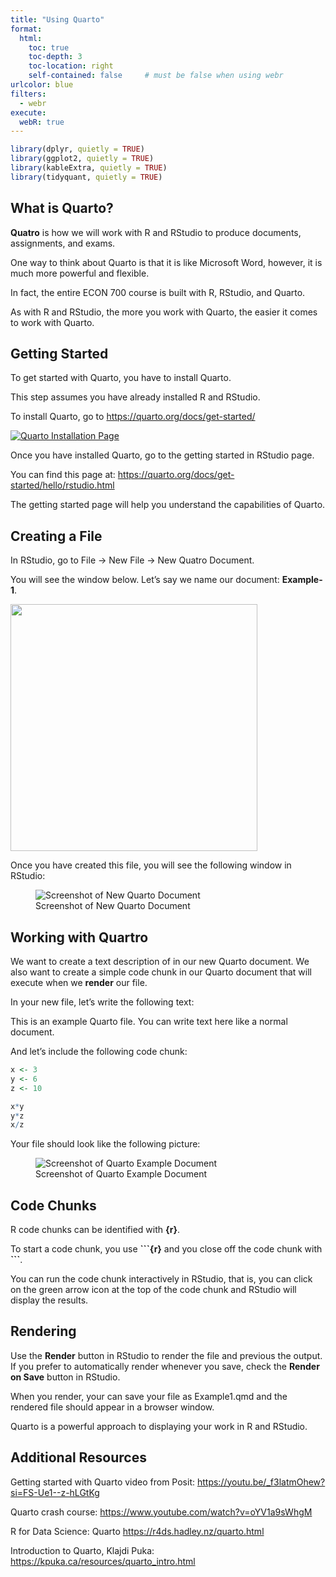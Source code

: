 ```yaml
---
title: "Using Quarto"
format:
  html:
    toc: true
    toc-depth: 3
    toc-location: right
    self-contained: false     # must be false when using webr
urlcolor: blue
filters:
  - webr
execute:
  webR: true
---
```


```r

library(dplyr, quietly = TRUE)
library(ggplot2, quietly = TRUE)
library(kableExtra, quietly = TRUE)
library(tidyquant, quietly = TRUE)

```

## What is Quarto?

**Quatro** is how we will work with R and RStudio to produce documents, assignments, and exams.

One way to think about Quarto is that it is like Microsoft Word, however, it is much more powerful and flexible.

In fact, the entire ECON 700 course is built with R, RStudio, and Quarto.

As with R and RStudio, the more you work with Quarto, the easier it comes to work with Quarto.

## Getting Started

To get started with Quarto, you have to install Quarto.

This step assumes you have already installed R and RStudio.

To install Quarto, go to <https://quarto.org/docs/get-started/>

[![Quarto Installation Page](images/quarto-start.jpg){fig-alt="Screenshot of Quarto Installation Page"}](https://quarto.org/docs/get-started/)

Once you have installed Quarto, go to the getting started in RStudio page.

You can find this page at: <https://quarto.org/docs/get-started/hello/rstudio.html>

The getting started page will help you understand the capabilities of Quarto.

## Creating a File

In RStudio, go to File -\> New File -\> New Quatro Document.

You will see the window below. Let's say we name our document: **Example-1**.

![](images/clipboard-2356369663.jpeg){width="395"}

Once you have created this file, you will see the following window in RStudio:

![Screenshot of New Quarto Document](images/quarto-new-doc-2.jpg){fig-alt="Screenshot of New Quarto Document"}

## Working with Quartro

We want to create a text description of in our new Quarto document. We also want to create a simple code chunk in our Quarto document that will execute when we **render** our file.

In your new file, let's write the following text:

This is an example Quarto file. You can write text here like a normal document.

And let's include the following code chunk:

```r

x <- 3
y <- 6
z <- 10

x*y
y*z
x/z

```

Your file should look like the following picture:

![Screenshot of Quarto Example Document](images/quarto-new-doc-3.jpg){fig-alt="Screenshot of Quatro Example Document"}

## Code Chunks

R code chunks can be identified with **{r}**.

To start a code chunk, you use **\`\`\`{r}** and you close off the code chunk with **\`\`\`**.

You can run the code chunk interactively in RStudio, that is, you can click on the green arrow icon at the top of the code chunk and RStudio will display the results.

## Rendering

Use the **Render** button in RStudio to render the file and previous the output. If you prefer to automatically render whenever you save, check the **Render on Save** button in RStudio.

When you render, your can save your file as Example1.qmd and the rendered file should appear in a browser window.

Quarto is a powerful approach to displaying your work in R and RStudio.

## Additional Resources

Getting started with Quarto video from Posit: <https://youtu.be/_f3latmOhew?si=FS-Ue1--z-hLGtKg>

Quarto crash course: <https://www.youtube.com/watch?v=oYV1a9sWhgM>

R for Data Science: Quarto <https://r4ds.hadley.nz/quarto.html>

Introduction to Quarto, Klajdi Puka: <https://kpuka.ca/resources/quarto_intro.html>

